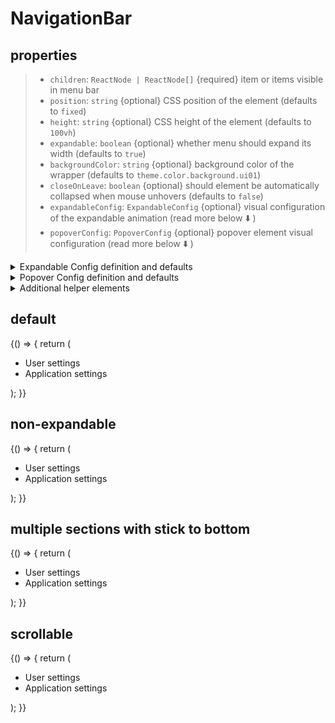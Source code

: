 
<Meta title="Components/NavigationBar" component={NavigationBar} />

# NavigationBar

## properties

> - `children`: `ReactNode | ReactNode[]` {required} item or items visible in menu bar
> - `position`: `string` {optional} CSS position of the element (defaults to `fixed`)
> - `height`: `string` {optional} CSS height of the element (defaults to `100vh`)
> - `expandable`: `boolean` {optional} whether menu should expand its width (defaults to `true`)
> - `backgroundColor`: `string` {optional} background color of the wrapper (defaults to `theme.color.background.ui01`)
> - `closeOnLeave`: `boolean` {optional} should element be automatically collapsed when mouse unhovers (defaults to `false`)
> - `expandableConfig`: `ExpandableConfig` {optional} visual configuration of the expandable animation (read more below ⬇️ )
> - `popoverConfig`: `PopoverConfig` {optional} popover element visual configuration (read more below ⬇️ )

<details>
  <summary style={{ color: "black" }}>Expandable Config definition and defaults</summary> 
  <strong style={{ color: "black" }}>definition</strong>

```js
type ExpandableConfig = {
  timingFunction?: "linear" | "ease" | "ease-in" | "ease-out" | "ease-in-out",
  duration?: string,
};
```

<strong style={{ color: "black" }}>defaults</strong>

```js
expandableConfig = {
  timingFunction: "linear",
  duration: "0.2s",
},
```

</details>
<details>
  <summary style={{ color: "black" }}>Popover Config definition and defaults</summary>
  <strong style={{ color: "black" }}>definition</strong>

```js
type PopoverConfig = {
  triggerOn: ExtendedPopoverAction,
  closeOn: ExtendedPopoverAction,
};
```

<strong style={{ color: "black" }}>defaults</strong>

```js
popoverConfig = {
  triggerOn: "hover",
  closeOn: "hover",
};
```

</details>
<details>
  <summary style={{ color: "black" }}>Additional helper elements</summary>
  <span style={{ color: "black" }}>For easier style management of the navigation bar we have shared the styling elements used in the demo</span>

<p style={{ color: "black" }}>Used to style whole layout of the nav bar</p>

```js
const ItemsContainer = styled.div`
  display: flex;
  flex-direction: column;
  justify-content: space-between;
  width: 100%;
  height: 100%;
`;
```

<p style={{ color: "black", marginBottom: 0 }}>
  Used to style single section that can group buttons in some logical manner
</p>
<p style={{ opacity: 0.75, marginTop: 0 }}>
  It enables user to push section to the bottom of the navigation bar (it is
  advised to have single container with `stickToBottom` set to `true`)
</p>

```js
const ItemsSection = styled.div<{ stickToBottom?: boolean }>`
  display: flex;
  flex-wrap: no-wrap;
  flex-direction: column;
  row-gap: ${theme.spacing.spacing04};
  width: 100%;
  border-top: ${({ stickToBottom }) =>
    stickToBottom ? `solid 1px ${theme.color.border.border01}` : "inherit"};
  padding-top: ${({ stickToBottom }) =>
    stickToBottom ? theme.spacing.spacing03 : "0"};
  margin-top: ${({ stickToBottom }) =>
    stickToBottom ? theme.spacing.spacing06 : "0"};
`;
```

</details>

## default

<Canvas>
  <Story name="default" height="450px">
    {() => {
      return (
        <div style={{ height: "400px", position: "relative" }}>
          <NavigationBar position="absolute" height="100%">
            <ItemsContainer>
              <ItemsSection>
                <a href="https://www.nordcloud.com" target="_blank">
                  <MenuItem caption="Go to Nordcloud.com" icon="externalLink" />
                </a>
                <MenuItem caption="Dashboard" icon="dashboard" />
                <MenuItem caption="Applications" icon="application" />
                <MenuItem caption="Settings" icon="settings">
                  <ul
                    style={{
                      backgroundColor: "green",
                      padding: "0.5rem 1rem",
                      border: "solid 1px black",
                    }}
                  >
                    <li>User settings</li>
                    <li>Application settings</li>
                  </ul>
                </MenuItem>
                <MenuItem caption="Archive" icon="archive" />
              </ItemsSection>
            </ItemsContainer>
          </NavigationBar>
        </div>
      );
    }}
  </Story>
</Canvas>

## non-expandable

<Canvas>
  <Story name="non-expandable" height="450px">
    {() => {
      return (
        <div style={{ height: "400px", position: "relative" }}>
          <NavigationBar position="absolute" height="100%" expandable={false}>
            <ItemsContainer>
              <ItemsSection>
                <MenuItem caption="Dashboard" icon="dashboard" />
                <MenuItem caption="Applications" icon="application" />
                <MenuItem caption="Settings" icon="settings">
                  <ul
                    style={{
                      backgroundColor: "green",
                      padding: "0.5rem 1rem",
                      border: "solid 1px black",
                    }}
                  >
                    <li>User settings</li>
                    <li>Application settings</li>
                  </ul>
                </MenuItem>
                <MenuItem caption="Archive" icon="archive" />
              </ItemsSection>
            </ItemsContainer>
          </NavigationBar>
        </div>
      );
    }}
  </Story>
</Canvas>

## multiple sections with stick to bottom

<Canvas>
  <Story name="multiple-sections-with-stick-to-bottom" height="55px">
    {() => {
      return (
        <div style={{ height: "550px", position: "relative" }}>
          <NavigationBar position="absolute" height="100%">
            <ItemsContainer>
              <ItemsSection>
                <MenuItem caption="Dashboard" icon="dashboard" />
                <MenuItem caption="Applications" icon="application" />
                <MenuItem caption="Settings" icon="settings">
                  <ul
                    style={{
                      backgroundColor: "green",
                      padding: "0.5rem 1rem",
                      border: "solid 1px black",
                    }}
                  >
                    <li>User settings</li>
                    <li>Application settings</li>
                  </ul>
                </MenuItem>
              </ItemsSection>
              <ItemsSection>
                <MenuItem caption="KPIs" icon="chartAscending" />
                <MenuItem
                  caption="Reserved Instances"
                  icon="reservedInstances"
                />
                <MenuItem caption="Estate Records" icon="resource" />
              </ItemsSection>
              <ItemsSection stickToBottom>
                <MenuItem caption="Archive" icon="archive" />
              </ItemsSection>
            </ItemsContainer>
          </NavigationBar>
        </div>
      );
    }}
  </Story>
</Canvas>

## scrollable

<Canvas>
  <Story name="scrollable" height="450px">
    {() => {
      return (
        <div style={{ height: "400px", position: "relative" }}>
          <NavigationBar position="absolute" height="100%">
            <ItemsContainer>
              <ItemsSection>
                <MenuItem caption="Dashboard" icon="dashboard" />
                <MenuItem caption="Applications" icon="application" />
                <MenuItem caption="Settings" icon="settings">
                  <ul
                    style={{
                      backgroundColor: "green",
                      padding: "0.5rem 1rem",
                      border: "solid 1px black",
                    }}
                  >
                    <li>User settings</li>
                    <li>Application settings</li>
                  </ul>
                </MenuItem>
                <MenuItem caption="KPIs" icon="chartAscending" />
                <MenuItem
                  caption="Reserved Instances"
                  icon="reservedInstances"
                />
                <MenuItem caption="Estate Records" icon="resource" />
                <MenuItem caption="Cloud Accounts" icon="cloud" />
              </ItemsSection>
              <ItemsSection stickToBottom>
                <MenuItem caption="Archive" icon="archive" />
              </ItemsSection>
            </ItemsContainer>
          </NavigationBar>
        </div>
      );
    }}
  </Story>
</Canvas>
